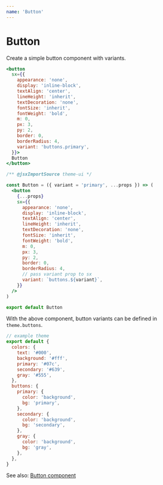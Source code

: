 ```yaml
---
name: 'Button'
---
```


# Button

Create a simple button component with variants.

```jsx live
<button
  sx={{
    appearance: 'none',
    display: 'inline-block',
    textAlign: 'center',
    lineHeight: 'inherit',
    textDecoration: 'none',
    fontSize: 'inherit',
    fontWeight: 'bold',
    m: 0,
    px: 3,
    py: 2,
    border: 0,
    borderRadius: 4,
    variant: 'buttons.primary',
  }}>
  Button
</button>
```

```jsx
/** @jsxImportSource theme-ui */

const Button = ({ variant = 'primary', ...props }) => (
  <button
    {...props}
    sx={{
      appearance: 'none',
      display: 'inline-block',
      textAlign: 'center',
      lineHeight: 'inherit',
      textDecoration: 'none',
      fontSize: 'inherit',
      fontWeight: 'bold',
      m: 0,
      px: 3,
      py: 2,
      border: 0,
      borderRadius: 4,
      // pass variant prop to sx
      variant: `buttons.${variant}`,
    }}
  />
)

export default Button
```

With the above component, button variants can be defined in `theme.buttons`.

```js
// example theme
export default {
  colors: {
    text: '#000',
    background: '#fff',
    primary: '#07c',
    secondary: '#639',
    gray: '#555',
  },
  buttons: {
    primary: {
      color: 'background',
      bg: 'primary',
    },
    secondary: {
      color: 'background',
      bg: 'secondary',
    },
    gray: {
      color: 'background',
      bg: 'gray',
    },
  },
}
```

See also: [Button component](/components/button)
